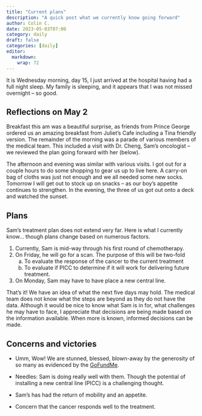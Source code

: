 ```yaml
---
title: "Current plans"
description: "A quick post what we currently know going forward"
author: Colin C.
date: 2023-05-03T07:00
category: daily
draft: false
categories: [daily]
editor:
  markdown:
    wrap: 72
---
```


It is Wednesday morning, day 15, I just arrived at the hospital having had a full night sleep.  My family is sleeping, and it appears that I was not missed overnight -- so good.

## Reflections on May 2

Breakfast this am was a beautiful surprise, as friends from Prince George ordered us an amazing breakfast from Juliet's Cafe including a Tina friendly version.  The remainder of the morning was a parade of various members of the medical team.  This included a visit with Dr. Cheng, Sam's oncologist -- we reviewed the plan going forward with her (below).

The afternoon and evening was similar with various visits.  I got out for a couple hours to do some shopping to gear us up to live here.  A carry-on bag of cloths was just not enough and we all needed some new socks. Tomorrow I will get out to stock up on snacks -- as our boy's appetite continues to strengthen. In the evening, the three of us got out onto a deck and watched the sunset.

## Plans

Sam's treatment plan does not extend very far.  Here is what I currently know... though plans change based on numerous factors.

1.  Currently, Sam is mid-way through his first round of chemotherapy.
2.  On Friday, he will go for a scan.  The purpose of this will be two-fold
    a. To evaluate the response of the cancer to the current treatment
    b. To evaluate if PICC to determine if it will work for delivering future treatment.
3.  On Monday, Sam may have to have place a new central line.

That's it! We have an idea of what the next five days may hold.  The medical team does not know what the steps are beyond as they do not have the data.  Although it would be nice to know what Sam is in for, what challenges he may have to face, I appreciate that decisions are being made based on the information available.  When more is known, informed decisions can be made.


## Concerns and victories

- Umm, Wow! We are stunned, blessed, blown-away by the generosity of so many as evidenced by the [GoFundMe](https://www.gofundme.com/f/help-the-chisholm-family-while-sam-battles-cancer).

- Needles: Sam is doing really well with them.  Though the potential of installing a new central line (PICC) is a challenging thought.

- Sam's has had the return of mobility and an appetite.

- Concern that the cancer responds well to the treatment.
